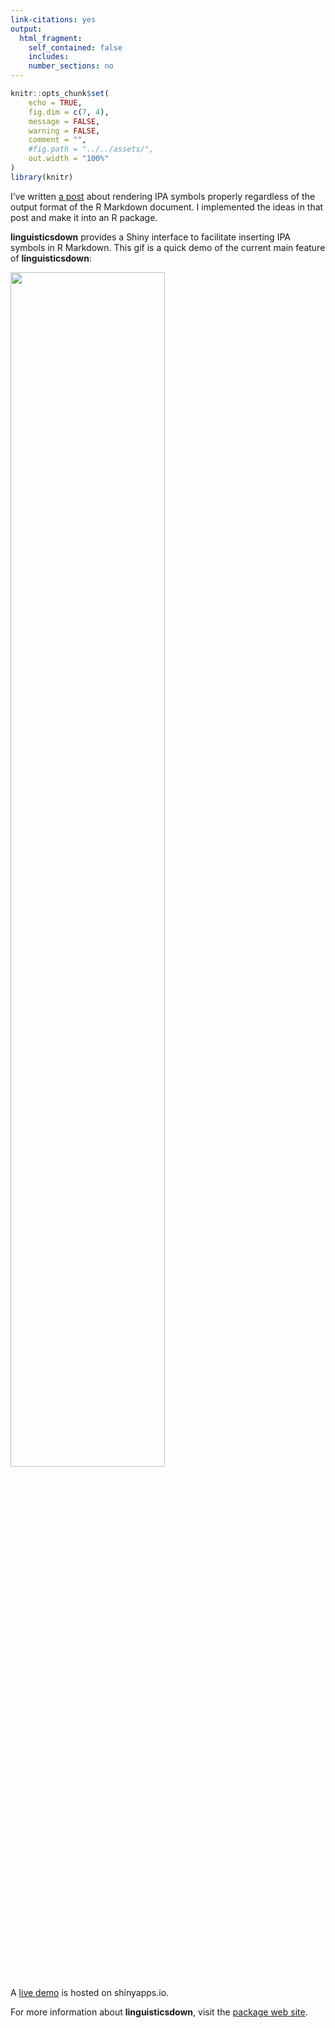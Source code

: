 ```yaml
---
link-citations: yes
output:
  html_fragment:
    self_contained: false
    includes:
    number_sections: no
---
```

<!--For external images, set self_contained: false-->

<!--yaml
---
layout: post
mermaid: false
mathjax2: false
mathjax: false
highlight: true
title: "Easy Linguistics Document Writing with R Markdown"
description: "Easy Linguistics Document Writing with R Markdown"
tags: [R Markdown, R, R-bloggers]
---
yaml-->

```r
knitr::opts_chunk$set(
	echo = TRUE,
	fig.dim = c(7, 4),
	message = FALSE,
	warning = FALSE,
	comment = "",
	#fig.path = "../../assets/",
	out.width = "100%"
)
library(knitr)
```

I've written [a post](https://liao961120.github.io/2018/09/06/ipa-symbols.html) about rendering IPA symbols properly regardless of the output format of the R Markdown document.
I implemented the ideas in that post and make it into an R package.
<!--more-->

**linguisticsdown** provides a Shiny interface to facilitate
inserting IPA symbols in R Markdown. This gif is a quick demo of the current main feature of **linguisticsdown**:

![](https://liao961120.github.io/linguisticsdown/man/figs/features.gif){width="70%"}

A [live demo](https://liao961120.shinyapps.io/IPA-Easily-Written/) is hosted on shinyapps.io.

For more information about **linguisticsdown**, 
visit the [package web site](https://liao961120.github.io/linguisticsdown/).


